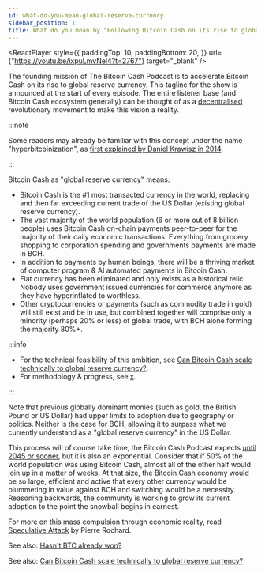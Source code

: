 ```yaml
---
id: what-do-you-mean-global-reserve-currency
sidebar_position: 1
title: What do you mean by "Following Bitcoin Cash on its rise to global reserve currency"?
---
```



<ReactPlayer
  style={{
    paddingTop: 10,
    paddingBottom: 20,
  }}
  url={"https://youtu.be/ixpuLmvNel4?t=2767"}
  target="_blank"
/>

The founding mission of The Bitcoin Cash Podcast is to accelerate Bitcoin Cash on its rise to global reserve currency. This tagline for the show is announced at the start of every episode. The entire listener base (and Bitcoin Cash ecosystem generally) can be thought of as a [decentralised](/faqs/BCH/how-does-BCH-governance-work) revolutionary movement to make this vision a reality.

:::note

Some readers may already be familiar with this concept under the name "hyperbitcoinization", as [first explained by Daniel Krawisz in 2014](https://nakamotoinstitute.org/mempool/hyperbitcoinization/).

:::

Bitcoin Cash as "global reserve currency" means:

- Bitcoin Cash is the #1 most transacted currency in the world, replacing and then far exceeding current trade of the US Dollar (existing global reserve currency).
- The vast majority of the world population (6 or more out of 8 billion people) uses Bitcoin Cash on-chain payments peer-to-peer for the majority of their daily economic transactions. Everything from grocery shopping to corporation spending and governments payments are made in BCH.
- In addition to payments by human beings, there will be a thriving market of computer program & AI automated payments in Bitcoin Cash.
- Fiat currency has been eliminated and only exists as a historical relic. Nobody uses government issued currencies for commerce anymore as they have hyperinflated to worthless.
- Other cryptocurrencies or payments (such as commodity trade in gold) will still exist and be in use, but combined together will comprise only a minority (perhaps 20% or less) of global trade, with BCH alone forming the majority 80%+.

:::info

- For the technical feasibility of this ambition, see [Can Bitcoin Cash scale technically to global reserve currency?](/faqs/Global-Reserve-Currency/can-BCH-technically-scale-to-global-reserve-currency).
- For methodology & progress, see [x](/faqs/Global-Reserve-Currency/how-will-BCH-onboard-the-entire-world).

:::

Note that previous globally dominant monies (such as gold, the British Pound or US Dollar) had upper limits to adoption due to geography or politics. Neither is the case for BCH, allowing it to surpass what we currently understand as a "global reserve currency" in the US Dollar.

This process will of course take time, the Bitcoin Cash Podcast expects [until 2045 or sooner](/about), but it is also an exponential. Consider that if 50% of the world population was using Bitcoin Cash, almost all of the other half would join up in a matter of weeks. At that size, the Bitcoin Cash economy would be so large, efficient and active that every other currency would be plummeting in value against BCH and switching would be a necessity. Reasoning backwards, the community is working to grow its current adoption to the point the snowball begins in earnest.

For more on this mass compulsion through economic reality, read [Speculative Attack](https://nakamotoinstitute.org/mempool/speculative-attack/) by Pierre Rochard.

See also: [Hasn't BTC already won?](/faqs/BCH-vs-BTC/hasnt-btc-already-won)

See also: [Can Bitcoin Cash scale technically to global reserve currency?](/faqs/Global-Reserve-Currency/can-BCH-technically-scale-to-global-reserve-currency)
